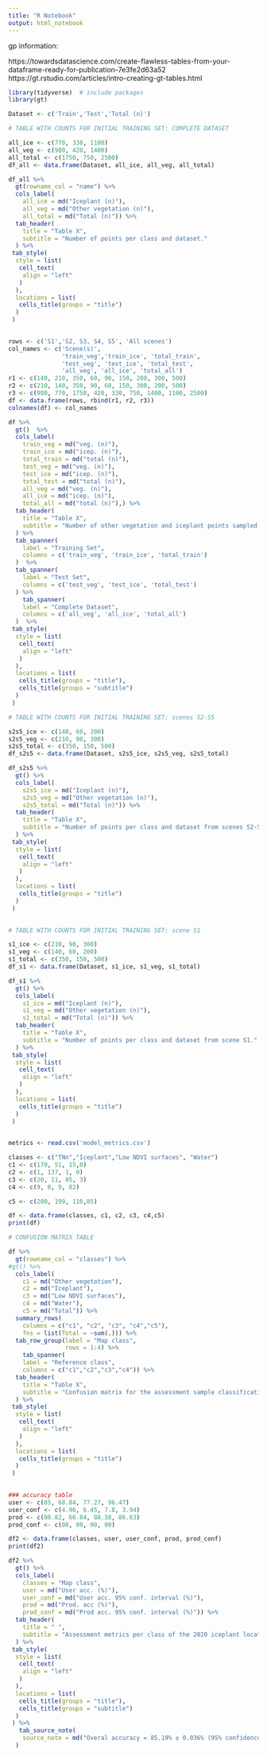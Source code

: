 ```yaml
---
title: "R Notebook"
output: html_notebook
---
```


gp information:

https://towardsdatascience.com/create-flawless-tables-from-your-dataframe-ready-for-publication-7e3fe2d63a52
https://gt.rstudio.com/articles/intro-creating-gt-tables.html

```r
library(tidyverse)  # include packages 
library(gt)

```



```r
Dataset <- c('Train','Test','Total (n)')
```


```r
# TABLE WITH COUNTS FOR INITIAL TRAINING SET: COMPLETE DATASET

all_ice <- c(770, 330, 1100)
all_veg <- c(980, 420, 1400)
all_total <- c(1750, 750, 2500)
df_all <- data.frame(Dataset, all_ice, all_veg, all_total)

df_all %>%
  gt(rowname_col = "name") %>% 
  cols_label(
    all_ice = md("Iceplant (n)"),
    all_veg = md("Other vegetation (n)"),
    all_total = md("Total (n)")) %>% 
  tab_header(
    title = "Table X",
    subtitle = "Number of points per class and dataset."
  ) %>% 
 tab_style(
  style = list(
   cell_text(
    align = "left"
   )
  ),
  locations = list(
   cells_title(groups = "title")
  )
 ) 
     
```



```r
rows <- c('S1','S2, S3, S4, S5', 'All scenes')
col_names <- c('Scene(s)',
               'train_veg','train_ice', 'total_train', 
               'test_veg', 'test_ice', 'total_test',
               'all_veg', 'all_ice', 'total_all')
r1 <- c(140, 210, 350, 60, 90, 150, 200, 300, 500)
r2 <- c(210, 140, 350, 90, 60, 150, 300, 200, 500)
r3 <- c(980, 770, 1750, 420, 330, 750, 1400, 1100, 2500)
df <- data.frame(rows, rbind(r1, r2, r3))
colnames(df) <- col_names

df %>%
  gt()  %>% 
  cols_label(
    train_veg = md("veg. (n)"),
    train_ice = md("icep. (n)"),
    total_train = md("total (n)"),
    test_veg = md("veg. (n)"),
    test_ice = md("icep. (n)"),
    total_test = md("total (n)"),
    all_veg = md("veg. (n)"),
    all_ice = md("icep. (n)"),
    total_all = md("total (n)"),) %>% 
  tab_header(
    title = "Table X",
    subtitle = "Number of other vegetation and iceplant points sampled in each scene and dataset."
  ) %>% 
  tab_spanner(
    label = "Training Set",
    columns = c('train_veg', 'train_ice', 'total_train')
  )  %>% 
  tab_spanner(
    label = "Test Set",
    columns = c('test_veg', 'test_ice', 'total_test')
  ) %>% 
    tab_spanner(
    label = "Complete Dataset",
    columns = c('all_veg', 'all_ice', 'total_all')
  )  %>% 
 tab_style(
  style = list(
   cell_text(
    align = "left"
   )
  ),
  locations = list(
   cells_title(groups = "title"),
   cells_title(groups = "subtitle")   
  )
 ) 
```


```r
# TABLE WITH COUNTS FOR INITIAL TRAINING SET: scenes S2-S5

s2s5_ice <- c(140, 60, 200)
s2s5_veg <- c(210, 90, 300)
s2s5_total <- c(350, 150, 500)
df_s2s5 <- data.frame(Dataset, s2s5_ice, s2s5_veg, s2s5_total)

df_s2s5 %>%
  gt() %>% 
  cols_label(
    s2s5_ice = md("Iceplant (n)"),
    s2s5_veg = md("Other vegetation (n)"),
    s2s5_total = md("Total (n)")) %>% 
  tab_header(
    title = "Table X",
    subtitle = "Number of points per class and dataset from scenes S2-S5."
  ) %>% 
 tab_style(
  style = list(
   cell_text(
    align = "left"
   )
  ),
  locations = list(
   cells_title(groups = "title")
  )
 ) 
     
```



```r
# TABLE WITH COUNTS FOR INITIAL TRAINING SET: scene S1

s1_ice <- c(210, 90, 300)
s1_veg <- c(140, 60, 200)
s1_total <- c(350, 150, 500)
df_s1 <- data.frame(Dataset, s1_ice, s1_veg, s1_total)

df_s1 %>%
  gt() %>% 
  cols_label(
    s1_ice = md("Iceplant (n)"),
    s1_veg = md("Other vegetation (n)"),
    s1_total = md("Total (n)")) %>% 
  tab_header(
    title = "Table X",
    subtitle = "Number of points per class and dataset from scene S1."
  ) %>% 
 tab_style(
  style = list(
   cell_text(
    align = "left"
   )
  ),
  locations = list(
   cells_title(groups = "title")
  )
 ) 
     
```


```r
metrics <- read.csv('model_metrics.csv')
```


```r
classes <- c("TNn","Iceplant","Low NDVI surfaces", "Water")
c1 <- c(170, 51, 15,0)
c2 <- c(1, 137, 1, 0)
c3 <- c(20, 11, 85, 3)
c4 <- c(9, 0, 9, 82)

c5 <- c(200, 199, 110,85)

df <- data.frame(classes, c1, c2, c3, c4,c5)
print(df)
```


```r

# CONFUSION MATRIX TABLE

df %>%
  gt(rowname_col = "classes") %>% 
#gt() %>% 
  cols_label(
    c1 = md("Other vegetation"),
    c2 = md("Iceplant"),
    c3 = md("Low NDVI surfaces"),
    c4 = md("Water"),
    c5 = md("Total")) %>%  
  summary_rows(
    columns = c("c1", "c2", "c3", "c4","c5"),
    fns = list(Total = ~sum(.))) %>% 
  tab_row_group(label = "Map class",
                rows = 1:4) %>% 
    tab_spanner(
    label = "Reference class",
    columns = c("c1","c2","c3","c4")) %>% 
  tab_header(
    title = "Table X",
    subtitle = "Confusion matrix for the assessment sample classification (ground validated points)"
  ) %>% 
 tab_style(
  style = list(
   cell_text(
    align = "left"
   )
  ),
  locations = list(
   cells_title(groups = "title")
  )
 ) 
     
```


```r
### accuracy table
user <- c(85, 68.84, 77.27, 96.47)
user_conf <- c(4.96, 6.45, 7.8, 3.94)
prod <- c(80.82, 66.84, 88.38, 86.63)
prod_conf <- c(00, 00, 00, 00)

df2 <- data.frame(classes, user, user_conf, prod, prod_conf)
print(df2)
```


```r
df2 %>% 
  gt() %>% 
  cols_label(
    classes = "Map class",
    user = md("User acc. (%)"),
    user_conf = md("User acc. 95% conf. interval (%)"),
    prod = md("Prod. acc (%)"),
    prod_conf = md("Prod acc. 95% conf. interval (%)")) %>%  
  tab_header(
    title = " ",
    subtitle = "Assessment metrics per class of the 2020 iceplant location map on the Santa Barbara County Coast"
  ) %>% 
 tab_style(
  style = list(
   cell_text(
    align = "left"
   )
  ),
  locations = list(
   cells_title(groups = "title"),
   cells_title(groups = "subtitle")   
  )
 ) %>% 
   tab_source_note(
    source_note = md("Overal accuracy = 85.19% ± 0.036% (95% confidence interval)")
  )
```
